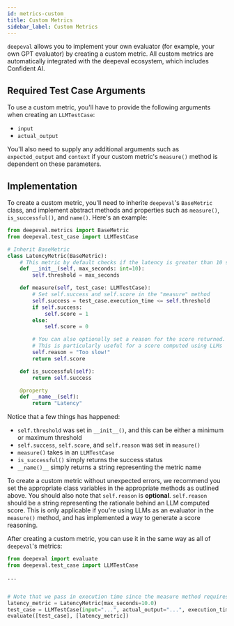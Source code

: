 ```yaml
---
id: metrics-custom
title: Custom Metrics
sidebar_label: Custom Metrics
---
```


`deepeval` allows you to implement your own evaluator (for example, your own GPT evaluator) by creating a custom metric. All custom metrics are automatically integrated with the deepeval ecosystem, which includes Confident AI.

## Required Test Case Arguments

To use a custom metric, you'll have to provide the following arguments when creating an `LLMTestCase`:

- `input`
- `actual_output`

You'll also need to supply any additional arguments such as `expected_output` and `context` if your custom metric's `measure()` method is dependent on these parameters.

## Implementation

To create a custom metric, you'll need to inherite `deepeval`'s `BaseMetric` class, and implement abstract methods and properties such as `measure()`, `is_successful()`, and `name()`. Here's an example:

```python
from deepeval.metrics import BaseMetric
from deepeval.test_case import LLMTestCase

# Inherit BaseMetric
class LatencyMetric(BaseMetric):
    # This metric by default checks if the latency is greater than 10 seconds
    def __init__(self, max_seconds: int=10):
        self.threshold = max_seconds

    def measure(self, test_case: LLMTestCase):
        # Set self.success and self.score in the "measure" method
        self.success = test_case.execution_time <= self.threshold
        if self.success:
            self.score = 1
        else:
            self.score = 0

        # You can also optionally set a reason for the score returned.
        # This is particularly useful for a score computed using LLMs
        self.reason = "Too slow!"
        return self.score

    def is_successful(self):
        return self.success

    @property
    def __name__(self):
        return "Latency"
```

Notice that a few things has happened:

- `self.threshold` was set in `__init__()`, and this can be either a minimum or maximum threshold
- `self.success`, `self.score`, and `self.reason` was set in `measure()`
- `measure()` takes in an `LLMTestCase`
- `is_successful()` simply returns the success status
- `__name()__` simply returns a string representing the metric name

To create a custom metric without unexpected errors, we recommend you set the appropriate class variables in the appropriate methods as outlined above. You should also note that `self.reason` is **optional**. `self.reason` should be a string representing the rationale behind an LLM computed score. This is only applicable if you're using LLMs as an evaluator in the `measure()` method, and has implemented a way to generate a score reasoning.

After creating a custom metric, you can use it in the same way as all of `deepeval`'s metrics:

```python
from deepeval import evaluate
from deepeval.test_case import LLMTestCase

...


# Note that we pass in execution time since the measure method requires it for evaluation
latency_metric = LatencyMetric(max_seconds=10.0)
test_case = LLMTestCase(input="...", actual_output="...", execution_time=8.3)
evaluate([test_case], [latency_metric])
```
